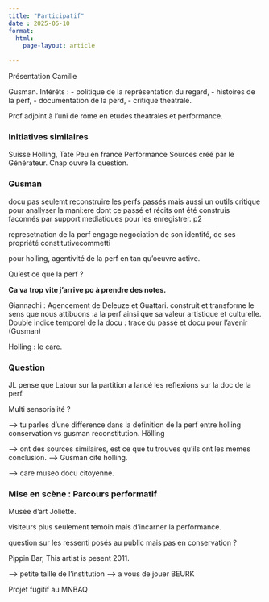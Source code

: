```yaml
---
title: "Participatif"
date : 2025-06-10
format:
  html:
    page-layout: article
    
---
```


Présentation Camille

Gusman. Intérêts : 
- politique de la représentation du regard, 
- histoires de la perf, 
- documentation de la perd, 
- critique theatrale. 

Prof adjoint à l'uni de rome en etudes theatrales et performance. 

### Initiatives similaires

Suisse Holling, Tate 
Peu en france
Performance Sources créé par le Générateur. 
Cnap ouvre la question. 

### Gusman

docu pas seulemt reconstruire les perfs passés mais aussi un outils critique pour anallyser la mani:ere dont ce passé et récits ont été construis faconnés par support mediatiques pour les enregistrer. p2

represetnation de la perf engage negociation de son identité, de ses propriété constitutivecommetti

pour holling, agentivité de la perf en tan qu'oeuvre active. 

Qu'est ce que la perf ?


**Ca va trop vite j'arrive po à prendre des notes.**

Giannachi : Agencement de Deleuze et Guattari. construit et transforme le sens que nous attibuons :a la perf ainsi que sa valeur artistique et culturelle. 
Double indice temporel de la docu : trace du passé et docu pour l'avenir (Gusman)

Holling : le care.

### Question

JL pense que Latour sur la partition a lancé les reflexions sur la doc de la perf. 

Multi sensorialité ? 


--> tu parles d'une difference dans la definition de la perf entre holling conservation vs gusman reconstitution. 
Hölling 

--> ont des sources similaires, est ce que tu trouves qu'ils ont les memes conclusion. 
--> Gusman cite holling. 

--> care museo docu citoyenne. 

### Mise en scène : Parcours performatif

Musée d'art Joliette. 

visiteurs plus seulement temoin mais d'incarner la performance. 

question sur les ressenti posés au public mais pas en conservation ?

Pippin Bar, This artist is pesent 2011. 

--> petite taille de l'institution
--> a vous de jouer BEURK

Projet fugitif au MNBAQ
